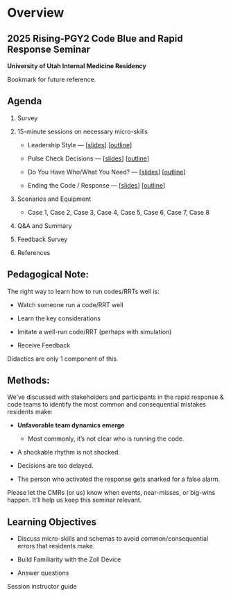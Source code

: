 # Overview

## 2025 Rising-PGY2 Code Blue and Rapid Response Seminar {.unnumbered}

**University of Utah Internal Medicine Residency**

Bookmark for future reference.

## Agenda

1.  Survey

2.  15-minute sessions on necessary micro-skills

    -   Leadership Style — \[[slides](slides/leadership.html "Leadership Style Slides")\] \[[outline](slides/leadership.qmd "Leadership Style Outline")\]

    -   Pulse Check Decisions — \[[slides](slides/pulse_check.html "Pulse Check Decisions Slides")\] \[[outline](slides/pulse_check.qmd "Pulse Check Decisions Outline")\]

    -   Do You Have Who/What You Need? — \[[slides](slides/resources.html "Resources Slides")\] \[[outline](slides/resources.qmd "Resources Outline")\]

    -   Ending the Code / Response — \[[slides](slides/ending.html "Ending the Code/RRT Slides")\] \[[outline](slides/ending.qmd "Ending the Code/RRT outline")\]

3.  Scenarios and Equipment

    -   Case 1, Case 2, Case 3, Case 4, Case 5, Case 6, Case 7, Case 8

4.  Q&A and Summary

5.  Feedback Survey

6.  References

## Pedagogical Note: 

The right way to learn how to run codes/RRTs well is:

-   Watch someone run a code/RRT well

-   Learn the key considerations

-   Imitate a well-run code/RRT (perhaps with simulation)

-   Receive Feedback

Didactics are only 1 component of this.

## Methods: 

We’ve discussed with stakeholders and participants in the rapid response & code teams to identify the most common and consequential mistakes residents make:

-   **Unfavorable team dynamics emerge**

    -   Most commonly, it’s not clear who is running the code.

-   A shockable rhythm is not shocked.

-   Decisions are too delayed.

-   The person who activated the response gets snarked for a false alarm.

Please let the CMRs (or us) know when events, near-misses, or big-wins happen. It'll help us keep this seminar relevant.

## Learning Objectives

-   Discuss micro-skills and schemas to avoid common/consequential errors that residents make.

-   Build Familiarity with the Zoll Device

-   Answer questions

Session instructor guide
